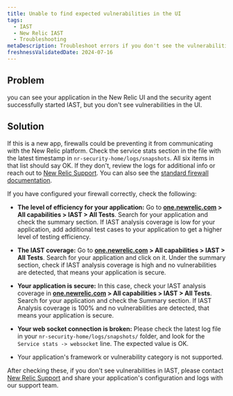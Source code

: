 ```yaml
---
title: Unable to find expected vulnerabilities in the UI
tags:
  - IAST
  - New Relic IAST
  - Troubleshooting
metaDescription: Troubleshoot errors if you don't see the vulnerabilities in New Relic platform.
freshnessValidatedDate: 2024-07-16
---
```


## Problem
you can see your application in the New Relic UI and the security agent successfully started IAST, but you don't see vulnerabilities in the UI.

## Solution

If this is a new app, firewalls could be preventing it from communicating with the New Relic platform. Check the service stats section in the file with the latest timestamp in `nr-security-home/logs/snapshots`. All six items in that list should say OK. If they don't, review the logs for additional info or reach out to [New Relic Support](https://support.newrelic.com). You can also see the [standard firewall documentation](/docs/new-relic-solutions/get-started/networks/).


If you have configured your firewall correctly, check the following:

  * **The level of efficiency for your application:** Go to <DNT>**[one.newrelic.com](https://one.newrelic.com) > All capabilities > IAST > All Tests**</DNT>. Search for your application and check the summary section. If IAST analysis coverage is low for your application, add additional test cases to your application to get a higher level of testing efficiency.
    
  * **The IAST coverage:** Go to <DNT>**[one.newrelic.com](https://one.newrelic.com) > All capabilities > IAST > All Tests**</DNT>. Search for your application and click on it. Under the summary section, check if IAST analysis coverage is high and no vulnerabilities are detected, that means your application is secure.

  * **Your application is secure:** In this case, check your IAST analysis coverage in <DNT>**[one.newrelic.com](https://one.newrelic.com) > All capabilities > IAST > All Tests**</DNT>. Search for your application and check the Summary section. If IAST Analysis coverage is 100% and no vulnerabilities are detected, that means your application is secure.

  * **Your web socket connection is broken:** Please check the latest log file in your `nr-security-home/logs/snapshots/` folder, and look for the `Service stats -> websocket` line. The expected value is OK.

  * Your application's framework or vulnerability category is not supported. 

  After checking these, if you don't see vulnerabilities in IAST, please contact [New Relic Support](https://support.newrelic.com/s/) and share your application's configuration and logs with our support team. 